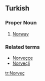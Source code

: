 ==Turkish==
===Proper Noun===
#[[Norway]]

===Related terms===
*[[Norveççe]]
*[[Norveçli]]

[[tr:Norveç]]